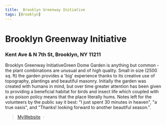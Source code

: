 ```yaml
---
title:  Brooklyn Greenway Initiative
tags: [Brooklyn]
---
```


# Brooklyn Greenway Initiative

### Kent Ave & N 7th St, Brooklyn, NY 11211

Brooklyn Greenway InitiativeGreen Dome Garden is anything but common - the plant combinations are unusual and of high quality. Small in size (2500 sq. ft) the garden provides a 'big' experience thanks to its creative use of topography, plantings and beautiful masonry. Initially the garden was created with humans in mind, but over time greater attention has been given to providing a beneficial habitat for birds and insect life which coupled with a no poison policy means that the place literally hums. Notes left for the volunteers by the public say it best: "I just spent 30 minutes in heaven", "a true oasis", and "Thanks! looking forward to another beautiful season.".


> [MyWebsite](https://www.pps.org/places/green-dome-a-volunteers-garden) &nbsp;&middot;&nbsp;
